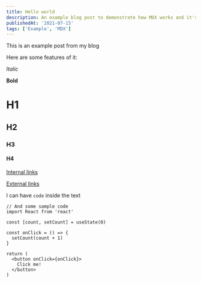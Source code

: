 ```yaml
---
title: Hello world
description: An example blog post to demonstrate how MDX works and it's components
publishedAt: '2021-07-15'
tags: ['Example', 'MDX']
---
```


This is an example post from my blog

Here are some features of it:

*Italic*

**Bold**

# H1
## H2
### H3
#### H4

[Internal links](/blog)

[External links](https://google.com)

I can have `code` inside the text

```tsx
// And some sample code
import React from 'react'

const [count, setCount] = useState(0)

const onClick = () => {
  setCount(count + 1)
}

return (
  <button onClick={onClick}>
    Click me!
  </button>
)
```
